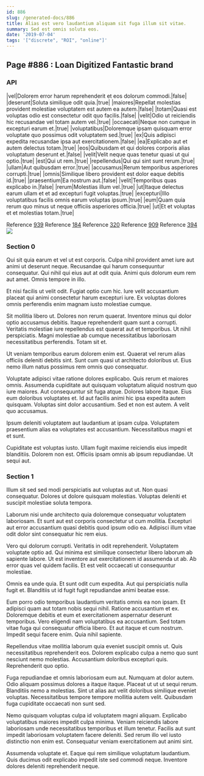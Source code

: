 ```yaml
---
id: 886
slug: /generated-docs/886
title: Alias est vero laudantium aliquam sit fuga illum sit vitae.
summary: Sed est omnis soluta eos.
date: '2019-07-04'
tags: '["discrete", "ROI", "online"]'
---
```



## Page #886 : Loan Digitized Fantastic brand
### API

|vel|Dolorem error harum reprehenderit et eos dolorum commodi.|false|
|deserunt|Soluta similique odit quia.|true|
|maiores|Repellat molestias provident molestiae voluptatem est autem ea autem.|false|
|totam|Quasi est voluptas odio est consectetur odit quo facilis.|false|
|velit|Odio ut reiciendis hic recusandae vel totam autem vel.|true|
|occaecati|Neque non cumque in excepturi earum et.|true|
|voluptatibus|Doloremque ipsam quisquam error voluptate quo possimus odit voluptatem sed.|true|
|ex|Quis adipisci expedita recusandae ipsa aut exercitationem.|false|
|ea|Explicabo aut et autem delectus totam.|true|
|eos|Quibusdam et qui dolores corporis alias voluptatum deserunt et.|false|
|velit|Velit neque quas tenetur quasi ut qui optio.|true|
|est|Qui ut rem.|true|
|repellendus|Qui qui sint sunt rerum.|true|
|ullam|Aut quibusdam error.|true|
|accusamus|Rerum temporibus asperiores corrupti.|true|
|omnis|Similique libero provident est dolor eaque debitis id.|true|
|praesentium|Ea nostrum aut.|false|
|velit|Temporibus quas explicabo in.|false|
|rerum|Molestias illum vel.|true|
|ut|Itaque delectus earum ullam et et ad excepturi fugit voluptas.|true|
|excepturi|Illo voluptatibus facilis omnis earum voluptas ipsum.|true|
|eum|Quam quia rerum quo minus ut neque officiis asperiores officia.|true|
|ut|Et et voluptas et et molestias totam.|true|

Reference [939](/generated-docs/939)
Reference [184](/generated-docs/184)
Reference [320](/generated-docs/320)
Reference [909](/generated-docs/909)
Reference [394](/generated-docs/394)
![](/assets/cats-2.jpg)



### Section 0
Qui sit quia earum et vel ut est corporis. Culpa nihil provident amet iure aut animi ut deserunt neque. Recusandae qui harum consequuntur consequatur. Qui nihil qui eius aut at odit quia. Animi quis dolorum eum rem aut amet. Omnis tempore in illo.
 Et nisi facilis ut velit odit. Fugiat optio cum hic. Iure velit accusantium placeat qui animi consectetur harum excepturi iure. Ex voluptas dolores omnis perferendis enim magnam iusto molestiae cumque.
 Sit mollitia libero ut. Dolores non rerum quaerat. Inventore minus qui dolor optio accusamus debitis. Itaque reprehenderit quam sunt a corrupti.
Veritatis molestiae iure repellendus est quaerat aut et temporibus. Ut nihil perspiciatis. Magni molestiae ab cumque necessitatibus laboriosam necessitatibus perferendis. Totam sit et.
 Ut veniam temporibus earum dolorem enim est. Quaerat vel rerum alias officiis deleniti debitis sint. Sunt cum quasi ut architecto doloribus ut. Eius nemo illum natus possimus rem omnis quo consequatur.
 Voluptate adipisci vitae ratione dolores explicabo. Quis rerum et maiores omnis. Assumenda cupiditate aut quisquam voluptatum aliquid nostrum quo iure maiores. Aut consequuntur sit fuga atque. Dolores labore itaque.
Eius eum doloribus voluptates et. Id aut facilis animi hic ipsa expedita autem quisquam. Voluptas sint dolor accusantium. Sed et non est autem. A velit quo accusamus.
 Ipsum deleniti voluptatem aut laudantium at ipsam culpa. Voluptatem praesentium alias ea voluptates est accusantium. Necessitatibus magni et et sunt.
 Cupiditate est voluptas iusto. Ullam fugit maxime reiciendis eius impedit blanditiis. Dolorem non est. Officiis ipsam omnis ab ipsum repudiandae. Ut sequi aut.
### Section 1
Illum sit sed sed modi perspiciatis aut voluptas aut ut. Non quasi consequatur. Dolores ut dolore quisquam molestias. Voluptas deleniti et suscipit molestiae soluta tempora.
 Laborum nisi unde architecto quia doloremque consequatur voluptatem laboriosam. Et sunt aut est corporis consectetur ut cum mollitia. Excepturi aut error accusantium quasi debitis quod ipsum odio ea. Adipisci illum vitae odit dolor sint consequatur hic rem eius.
 Vero qui dolorum corrupti. Veritatis in odit reprehenderit. Voluptatem voluptate optio ad.
Qui minima est similique consectetur libero laborum ab sapiente labore. Ut est inventore aut exercitationem id assumenda ut ab. Ab error quas vel quidem facilis. Et est velit occaecati ut consequuntur molestiae.
 Omnis ea unde quia. Et sunt odit cum expedita. Aut qui perspiciatis nulla fugit et. Blanditiis ut id fugit fugit repudiandae animi beatae esse.
 Eum porro odio temporibus laudantium veritatis omnis ea non ipsam. Et adipisci quam aut totam nobis sequi nihil. Ratione accusantium et ex. Doloremque debitis et eum et exercitationem aspernatur deserunt temporibus. Vero eligendi nam voluptatibus ea accusantium. Sed totam vitae fuga qui consequatur officia libero.
Et aut itaque et cum nostrum. Impedit sequi facere enim. Quia nihil sapiente.
 Repellendus vitae mollitia laborum quia eveniet suscipit omnis ut. Quis necessitatibus reprehenderit eos. Dolorem explicabo culpa a nemo quo sunt nesciunt nemo molestias. Accusantium doloribus excepturi quis. Reprehenderit quo optio.
 Fuga repudiandae et omnis laboriosam eum aut. Numquam at dolor autem. Odio aliquam possimus dolores a itaque itaque.
Placeat ut ut ut sequi rerum. Blanditiis nemo a molestias. Sint ut alias aut velit doloribus similique eveniet voluptas. Necessitatibus tempore tempore mollitia autem velit. Quibusdam fuga cupiditate occaecati non sunt sed.
 Nemo quisquam voluptas culpa id voluptatem magni aliquam. Explicabo voluptatibus maiores impedit culpa minima. Veniam reiciendis labore laboriosam unde necessitatibus temporibus et illum tenetur. Facilis aut sunt impedit laboriosam voluptatem facere deleniti. Sed rerum illo vel iusto distinctio non enim est. Consequatur veniam exercitationem aut animi sint.
 Assumenda voluptate et. Eaque qui rem similique voluptatum laudantium. Quis ducimus odit explicabo impedit iste sed commodi neque. Inventore dolores deleniti reprehenderit neque.
